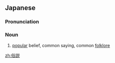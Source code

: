 ==Japanese==
{{ja-kanjitab|ぞく|せつ|yomi=on}}

===Pronunciation===
{{ja-pron|ぞくせつ|y=on}}

===Noun===
{{ja-noun|ぞくせつ}}

# [[popular]] belief, common saying, common [[folklore]]

[[zh:俗説]]